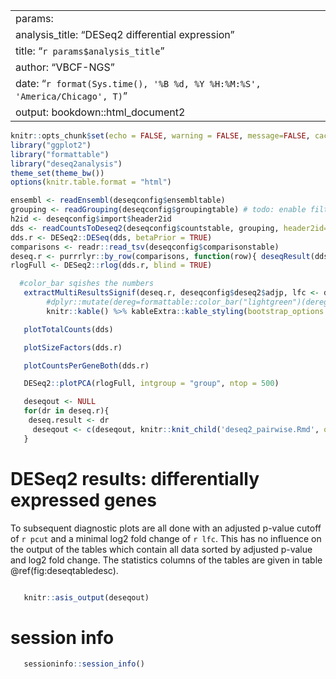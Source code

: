 
---
params: 
    analysis_title: "DESeq2 differential expression"
title: "`r params$analysis_title`"
author: "VBCF-NGS"
date: "`r format(Sys.time(), '%B %d, %Y %H:%M:%S', 'America/Chicago', T)`"
output: bookdown::html_document2
---

```r
knitr::opts_chunk$set(echo = FALSE, warning = FALSE, message=FALSE, cache=FALSE, cache.path=KNITDIR)
library("ggplot2")
library("formattable")
library("deseq2analysis")
theme_set(theme_bw())
options(knitr.table.format = "html") 
```

```r
ensembl <- readEnsembl(deseqconfig$ensembltable)
grouping <- readGrouping(deseqconfig$groupingtable) # todo: enable filter grouping in deseqconfig
h2id <- deseqconfig$import$header2id
dds <- readCountsToDeseq2(deseqconfig$countstable, grouping, header2id=get(h2id), remove_genes = NULL, metacols=deseqconfig$import$metacols, skip=deseqconfig$import$skip)
dds.r <- DESeq2::DESeq(dds, betaPrior = TRUE)
comparisons <- readr::read_tsv(deseqconfig$comparisonstable)
deseq.r <- purrrlyr::by_row(comparisons, function(row){ deseqResult(dds.r, row$cond1, row$cond2) }) %>% dplyr::pull(.out)
rlogFull <- DESeq2::rlog(dds.r, blind = TRUE)
```

```r

  #color_bar sqishes the numbers
   extractMultiResultsSignif(deseq.r, deseqconfig$deseq2$adjp, lfc <- deseqconfig$deseq2$log2fc)  %>% 
        #dplyr::mutate(dereg=formattable::color_bar("lightgreen")(dereg), up=formattable::color_bar("lightyellow")(up), down=formattable::color_bar("lightorange")(down)) %>%
        knitr::kable() %>% kableExtra::kable_styling(bootstrap_options = c("striped", "hover"), latex_options = "striped")

```



```r
   plotTotalCounts(dds)
```



```r
   plotSizeFactors(dds.r)
```

```r
   plotCountsPerGeneBoth(dds.r)
```


```r
   DESeq2::plotPCA(rlogFull, intgroup = "group", ntop = 500)
```


```r
   deseqout <- NULL
   for(dr in deseq.r){ 
    deseq.result <- dr
     deseqout <- c(deseqout, knitr::knit_child('deseq2_pairwise.Rmd', options = list(echo = FALSE, warning = FALSE,results = 'hide')))
   }
```

# DESeq2 results: differentially expressed genes

To subsequent diagnostic plots are all done with 
an adjusted p-value cutoff of `r pcut` and a minimal
log2 fold change of `r lfc`. This has no influence on the output of the tables which contain all data
sorted by adjusted p-value and log2 fold change. The statistics columns of the tables are given in table \@ref(fig:deseqtabledesc).

```r
     

```


```r
   knitr::asis_output(deseqout)
```

# session info
```r
   sessioninfo::session_info()
```
